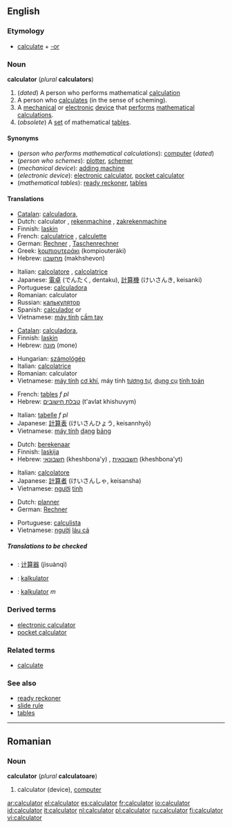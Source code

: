 ==English==

===Etymology===
*[[calculate]] + [[-or]]

===Noun===
{{wikipedia}}
'''calculator''' (''plural'' '''calculators''')

# <!--DefA-->(''dated'') A person who performs mathematical [[calculation]]
# <!--DefB-->A person who [[calculate]]s (in the sense of scheming).
# <!--DefC-->A [[mechanical]] or [[electronic]]  [[device]] that [[perform]]s [[mathematical]] [[calculation]]s.
# <!--DefD-->(''obsolete'') A [[set]] of mathematical [[table]]s.

====Synonyms====
*<!--DefA-->(''person who performs mathematical calculations''): [[computer]] (''dated'')
*<!--DefB-->(''person who schemes''): [[plotter]], [[schemer]]
*<!--DefC-->(''mechanical device''): [[adding machine]]
*<!--DefD-->(''electronic device''): [[electronic calculator]], [[pocket calculator]]
*<!--DefE-->(''mathematical tables''): [[ready reckoner]], [[table]]s

====Translations====

{{trans-top|electronic device that performs mathematical calculations}}
*[[Catalan]]: [[calculadora]],{{f}}
*Dutch: calculator {{m}}, [[rekenmachine]] {{f}}, [[zakrekenmachine]] {{f}}
*Finnish: [[laskin]]
*French: [[calculatrice]] {{f}}, [[calculette]] {{f}}
*German: [[Rechner]] {{m}}, [[Taschenrechner]] {{m}}
*Greek: [[kομπιουτεράκι]] (kompiouteráki) {{n}}
*Hebrew: [[מחשבון]] (makhshevon) {{m}}
{{trans-mid}}
*Italian: [[calcolatore]] {{m}}, [[calcolatrice]] {{f}}
*Japanese: [[電卓]] (でんたく, dentaku), [[計算機]] (けいさんき, keisanki)
*Portuguese: [[calculadora]] {{f}}
*Romanian: calculator
*Russian: [[калькулятор]] {{m}}
*Spanish: [[calculador]] {{m}} or {{f}}
*Vietnamese: [[máy tính]] [[cầm tay]]
{{trans-bottom}}

{{trans-top|mechanical device that performs mathematical calculations}}
*[[Catalan]]: [[calculadora]],{{f}}
*Finnish: [[laskin]]
*Hebrew: [[מונה]] (mone) {{m}}
{{trans-mid}}
*Hungarian: [[számológép]]
*Italian: [[calcolatrice]]
*Romanian: calculator
*Vietnamese: [[máy tính]] [[cơ khí]], máy tính [[tương tự]], [[dụng cụ]] [[tính toán]]
{{trans-bottom}}

{{trans-top|set of mathematical tables}}
*French: [[table#French|table]]s ''f pl''
*Hebrew: [[טבלת חישובים]] (t'avlat khishuvym) {{f}}
{{trans-mid}}
*Italian: [[tabella|tabelle]] ''f pl''
*Japanese: [[計算表]] (けいさんひょう, keisannhyō)
*Vietnamese: [[máy tính]] [[dạng]] [[bảng]]
{{trans-bottom}}

{{trans-top|dated: a person who performs mathematical calculations}}
*Dutch: [[berekenaar]] {{m}}
*Finnish: [[laskija]]
*Hebrew: [[חשבונאי]] (kheshbona'y) {{m}}, [[חשבונאית]] (kheshbona'yt) {{f}}
{{trans-mid}}
*Italian: [[calcolatore]] {{m}}
*Japanese: [[計算者]] (けいさんしゃ, keisansha)
*Vietnamese: [[người]] [[tính]]
{{trans-bottom}}

{{trans-top|person who calculates (in the sense of scheming)}}
*Dutch: [[planner]] {{m}}
*German: [[Rechner]] {{m}}
{{trans-mid}}
*Portuguese: [[calculista]] {{m}}
*Vietnamese: [[người]] [[láu cá]]
{{trans-bottom}}

=====Translations to be checked=====
<!--Remove this section once all of the translations below have been moved into the tables above.-->
{{checktrans}}

*{{ttbc|Chinese}}: [[计算器]] (jìsuànqì)
*{{ttbc|Indonesian}}: [[kalkulator]]
*{{ttbc|Polish}}: [[kalkulator]] ''m''

===Derived terms===
*[[electronic calculator]]
*[[pocket calculator]]

===Related terms===
*[[calculate]]

===See also===
*[[ready reckoner]]
*[[slide rule]]
*[[table]]s

----

==Romanian==

===Noun===
'''calculator''' {{n}} (''plural'' '''calculatoare''')

# calculator (device), [[computer]]

[[ar:calculator]]
[[el:calculator]]
[[es:calculator]]
[[fr:calculator]]
[[io:calculator]]
[[id:calculator]]
[[it:calculator]]
[[nl:calculator]]
[[pl:calculator]]
[[ru:calculator]]
[[fi:calculator]]
[[vi:calculator]]